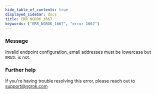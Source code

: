 ```yaml
---
hide_table_of_contents: true
displayed_sidebar: docs
title: ERR_NGROK_1667
keywords: ["ERR_NGROK_1667", "error 1667"]
---
```


### Message

Invalid endpoint configuration, email addresses must be lowercase but `EMAIL` is not.

### Further help

If you're having trouble resolving this error, please reach out to [support@ngrok.com](mailto:support@ngrok.com?subject=Help%20with%20ERR_NGROK_1667)
